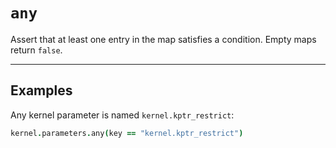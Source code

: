 # `any`

Assert that at least one entry in the map satisfies a condition. Empty maps return `false`.

---

## Examples

Any kernel parameter is named `kernel.kptr_restrict`:
```coffee
kernel.parameters.any(key == "kernel.kptr_restrict")
```

